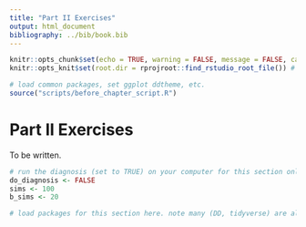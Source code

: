 ```yaml
---
title: "Part II Exercises"
output: html_document
bibliography: ../bib/book.bib 
---
```


<!-- note do_bookdown is set in index.rmd, so we know if you're running just this .Rmd or compiling the book-->
```r
knitr::opts_chunk$set(echo = TRUE, warning = FALSE, message = FALSE, cache = FALSE)
knitr::opts_knit$set(root.dir = rprojroot::find_rstudio_root_file()) # files are all relative to RStudio project home
```

```r
# load common packages, set ggplot ddtheme, etc.
source("scripts/before_chapter_script.R")
```

<!-- start post here, do not edit above -->

# Part II Exercises

To be written.

<!-- make sure to rename the section title below -->

```r
# run the diagnosis (set to TRUE) on your computer for this section only before pushing to Github. no diagnosis will ever take place on github.
do_diagnosis <- FALSE
sims <- 100
b_sims <- 20
```

```r
# load packages for this section here. note many (DD, tidyverse) are already available, see scripts/package-list.R
```

<!-- You can use the global bib file via rmarkdown cites like this: @imai2008 -->


<!-- 1. Imagine you are a reviewer on a paper that claims smoking causes a smoking addiction. The data offered in support of this claim shows that all 100 subjects who smoke are addicted to smoking and that all 100 subject who do not smoke are not addicted.   -->

<!-- |                | is not addicted to smoking | is addicted to smoking | -->
<!-- | -------------- | -------------------------- | ---------------------- | -->
<!-- | does not smoke | 0                          | 100                    | -->
<!-- | smokes         | 100                        | 0                      | -->

<!-- a. Do the data support the conclusion that smoking causes addiction to smoking? -->
<!-- b. Now imagine you are a reviewer on a paper that claims sailing causes a sailing addiction. The data offered in support of this claim shows that all 100 subjects who sail are addicted to sailing and that all 100 subject who do not sail are not addicted. Do the data support the conclusion that sailing causes addiction to sailing? -->

<!-- |               | is not addicted to sailing | is addicted to sailing | -->
<!-- | ------------- | -------------------------- | ---------------------- | -->
<!-- | does not sail | 0                          | 100                    | -->
<!-- | sails         | 100                        | 0                      | -->

<!-- c. How do your answers to (a) and (b) differ? Sketch (either in words or with a DAG) the alternative causal models for smoking and sailing that could have produced the two datasets. -->

<!-- d. Propose a data and answer strategy that would distinguish between the two causal models you described in (c). -->


<!-- 2. The Complier Average Causal Effect (CACE) is defined as the average effect of treatment on a subset of subjects who "comply" with their treatment assignment, i.e., if assigned to treatment, they take treatment but if assigned to control, they do not take treatment. The Average Treatment Effect on the Treated (ATT) is defined as the average effect of the treatment on those subjects who *were* treated. These two estimands are subtlety different. Declare a design and `draw_estimands` from it to demonstrate that these two estimands can be different. Hint: the ATT depends on the data strategy but the CACE does not. -->


<!-- 3. Give abstract, what can you tell me about MIDA -->

<!-- 4. Give a passage from one paper that is a quote of another paper, what's MIDA. Then look up the paper and say what was missed. Did the quoted passage correctly characterize the design? -->
